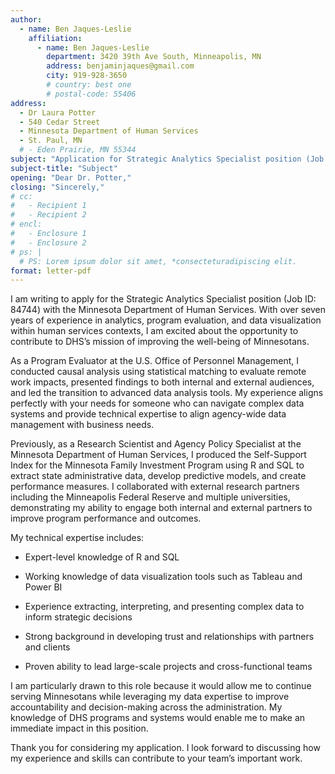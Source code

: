 ```yaml
---
author:
  - name: Ben Jaques-Leslie
    affiliation:
      - name: Ben Jaques-Leslie
        department: 3420 39th Ave South, Minneapolis, MN
        address: benjaminjaques@gmail.com
        city: 919-928-3650
        # country: best one
        # postal-code: 55406
address:
  - Dr Laura Potter 
  - 540 Cedar Street
  - Minnesota Department of Human Services
  - St. Paul, MN
  # - Eden Prairie, MN 55344
subject: "Application for Strategic Analytics Specialist position (Job ID: 84744)"
subject-title: "Subject"
opening: "Dear Dr. Potter,"
closing: "Sincerely,"
# cc:
#   - Recipient 1
#   - Recipient 2
# encl:
#   - Enclosure 1
#   - Enclosure 2
# ps: |
  # PS: Lorem ipsum dolor sit amet, *consecteturadipiscing elit.
format: letter-pdf
---
```


I am writing to apply for the Strategic Analytics Specialist position (Job ID: 84744) with the Minnesota Department of Human Services. With over seven years of experience in analytics, program evaluation, and data visualization within human services contexts, I am excited about the opportunity to contribute to DHS's mission of improving the well-being of Minnesotans.

As a Program Evaluator at the U.S. Office of Personnel Management, I conducted causal analysis using statistical matching to evaluate remote work impacts, presented findings to both internal and external audiences, and led the transition to advanced data analysis tools. My experience aligns perfectly with your needs for someone who can navigate complex data systems and provide technical expertise to align agency-wide data management with business needs.

Previously, as a Research Scientist and Agency Policy Specialist at the Minnesota Department of Human Services, I produced the Self-Support Index for the Minnesota Family Investment Program using R and SQL to extract state administrative data, develop predictive models, and create performance measures. I collaborated with external research partners including the Minneapolis Federal Reserve and multiple universities, demonstrating my ability to engage both internal and external partners to improve program performance and outcomes.

My technical expertise includes:

-   Expert-level knowledge of R and SQL

-   Working knowledge of data visualization tools such as Tableau and Power BI

-   Experience extracting, interpreting, and presenting complex data to inform strategic decisions

-   Strong background in developing trust and relationships with partners and clients

-   Proven ability to lead large-scale projects and cross-functional teams

I am particularly drawn to this role because it would allow me to continue serving Minnesotans while leveraging my data expertise to improve accountability and decision-making across the administration. My knowledge of DHS programs and systems would enable me to make an immediate impact in this position.

Thank you for considering my application. I look forward to discussing how my experience and skills can contribute to your team's important work.
